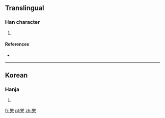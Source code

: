 ==Translingual==

===Han character===
{{Han char|rn=5|rad=乙|as=15|sn=16|four=|canj=金尸弓 (CSN)|ids=⿱[[鋤]][[乙]]}}

# {{defn|Han|sort=乙15}}

====References====
* {{Han ref|kx=0085.061|dkj=|dj=|hdz=|uh=3425|ud=13349|bh=|bd=}}

----

==Korean==

===Hanja===
{{ko-hanja|hangeul=설|rv=seol|mr=sŏl|y=sel}}

# {{defn|lang=ko|sort=乙15}}

[[fr:㐥]]
[[pl:㐥]]
[[zh:㐥]]